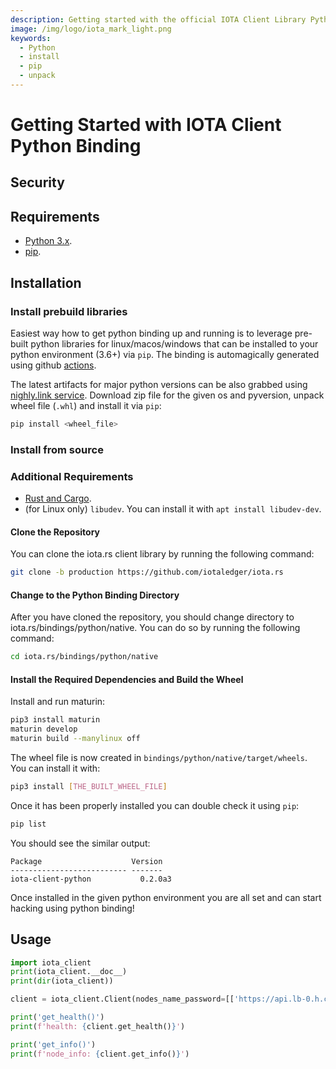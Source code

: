 ```yaml
---
description: Getting started with the official IOTA Client Library Python binding.
image: /img/logo/iota_mark_light.png
keywords:
  - Python
  - install
  - pip
  - unpack
---
```



# Getting Started with IOTA Client Python Binding

## Security

<WarningPasswordStorage />

## Requirements

- [Python 3.x](https://www.python.org).
- [pip](https://pypi.org/project/pip).

## Installation

### Install prebuild libraries

Easiest way how to get python binding up and running is to leverage pre-built python libraries for linux/macos/windows that can be installed to your python environment (3.6+) via `pip`. The binding is automagically generated using github [actions](https://github.com/iotaledger/iota.rs/actions/workflows/python-bindings-publish.yml?query=branch%3Aproduction).

The latest artifacts for major python versions can be also grabbed using [nighly.link service](https://nightly.link/iotaledger/iota.rs/workflows/python-bindings-publish/production). Download zip file for the given os and pyversion, unpack wheel file (`.whl`) and install it via `pip`:

```bash
pip install <wheel_file>
```

### Install from source

### Additional Requirements

- [Rust and Cargo](https://doc.rust-lang.org/cargo/getting-started/installation.html).
- (for Linux only) `libudev`. You can install it with `apt install libudev-dev`.

#### Clone the Repository

You can clone the iota.rs client library by running the following command:

```bash
git clone -b production https://github.com/iotaledger/iota.rs
```

#### Change to the Python Binding Directory

After you have cloned the repository, you should change directory to iota.rs/bindings/python/native. You can do so by running the following command:

```bash
cd iota.rs/bindings/python/native
```

#### Install the Required Dependencies and Build the Wheel

Install and run maturin:

```bash
pip3 install maturin
maturin develop
maturin build --manylinux off
```

The wheel file is now created in `bindings/python/native/target/wheels`. You can install it with:

```bash
pip3 install [THE_BUILT_WHEEL_FILE]
```

Once it has been properly installed you can double check it using `pip`:

```bash
pip list
```

You should see the similar output:

```plaintext
Package                    Version
-------------------------- -------
iota-client-python           0.2.0a3
```

Once installed in the given python environment you are all set and can start hacking using python binding!

## Usage

```python
import iota_client
print(iota_client.__doc__)
print(dir(iota_client))

client = iota_client.Client(nodes_name_password=[['https://api.lb-0.h.chrysalis-devnet.iota.cafe']])

print('get_health()')
print(f'health: {client.get_health()}')

print('get_info()')
print(f'node_info: {client.get_info()}')
```
